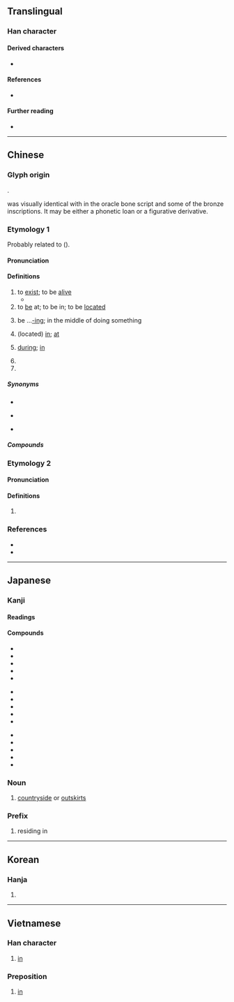 {{character info}}
{{commonscat}}
==Translingual==
{{stroke order|strokes=6}}
{{stroke order|type=animate}}

===Han character===
{{Han char|rn=32|rad=土|as=03|sn=6|four=40214|canj=KLG|ids=⿸𠂇⿰丨土}}

====Derived characters====
* {{l|mul|[[恠]], [[𥩴]]}}

====References====
* {{Han ref|kx=0224.181|dkj=04881|dj=0455.140|hdz=10418.070|uh=5728|ud=22312|bh=A662|bd=42594}}

====Further reading====
* {{wikidatalite|Q54901340|在}}

----

==Chinese==

===Glyph origin===
{{Han etyl}}
{{Han compound|才|土|c1=p|c2=s|t2=earth|ls=psc}}.

{{lang|zh|在}} was visually identical with {{och-l|才|sprout}} in the oracle bone script and some of the bronze inscriptions. It may be either a phonetic loan or a figurative derivative.

===Etymology 1===
{{zh-forms|alt=扗,抂,𡉄,𡉈,𡉠,𥩴}}
Probably related to {{och-l|栽|to plant|id=1}} ({{zh-ref|Schuessler, 2007}}).

{{etystub|zh}}

====Pronunciation====
{{zh-pron
|m=zài
|m-s=zai4/dai4/de4
|m-s_note=de4 - modal particle
|dg=зэ3
|c=zoi6
|ca=LL-Q9186-Luilui6666-在.wav
|c-t=doi5
|g=cai5
|h=pfs=chhai/chhôi/n:ti/n:tu/n:tui/n:to/n:chhi/s:thê/s:thî/s:tî/s:chhî/chhô/chhok;gd=cai4/coi1/hoi1/hoi4
|h_note=Sixian: chhai - literary; chhôi - colloquial; ti/tu/tui/to/chhi/thê/thî/tî/chhî/chhô/chhok - colloquial (probably substitute)
Meixian: cai4 - literary; coi1 - colloquial; hoi1/hoi4 - colloquial (preposition, also written as {{zh-l|*嗨}} or {{zh-l|*喺}})
|j=zai3
|mb=cài
|md=câi
|mn=xm,zz,tw:chāi/qz:chǎi/dō
|mn_note=dō - Zhao'an
|mn-t=do6/zai6
|mn-t_note=do6 - colloquial; zai6 - literary
|w=3ze
|x=dou5/zai5/zai4
|x_note=dou5 - colloquial (preposition); zai5 - colloquial; zai4 - literary
|mc=y
|oc=y
|ma=y
|cat=adv,prep,v,pn
}}

====Definitions====
{{zh-hanzi}}

# to [[exist]]; to be [[alive]]
#* {{zh-x|父 在，觀 其 志；父 沒{mò}，觀 其 行。|While a man's father '''is alive''', look at the bent of his will; when his father is dead, look at his conduct.|ref=Analects}}
# to [[be]] at; to be in; to be [[locate]]d
#: {{zh-x|他 在 哪裡？|Where '''is''' he?}}
#: {{zh-x|旅館 在 新 購物.中心 附近。|The hotel '''is located''' near the new shopping center.}}
#: {{zh-x|我 在 只塊。|tr=ua2 '''do6''' zi2 go3.|I am here.|MN-T}}
# be ...[[-ing]]; in the middle of doing something {{gloss|indicating an action in progress}}
#: {{zh-x|我 在 看 電視。|I'm watch'''ing''' TV.}}
#: {{zh-x|他 在 吃 米飯。|He's eat'''ing''' rice.}}
#: {{zh-x|我 在 食飯。|tr=ua2 '''do6''' ziah8 beng7.|I am eat'''ing'''.|MN-T}}
# (located) [[in]]; [[at]]
#: {{zh-x|我 住 在 ^中國。|I live '''in''' China.}}
#: {{zh-x|我們 在 當地 報紙 上 登 了 一 則 廣告。|We put an ad '''in''' the local paper.}}
#: {{zh-x|每天 下午 他 在 家裡 工作。|Every afternoons he works '''at''' home.}}
# [[during]]; [[in]]
#: {{zh-x|你 打算 在 假{jià}期 裡 做 什麼？|What do you plan to do '''during''' the holidays?}}
#: {{zh-x|他 的 日記 在 他 生前 未曾 發表 過。|His diary was not published '''during''' his lifetime.}}
# {{zh-misspelling of|再}}
# {{surname|zh}}

=====Synonyms=====
* {{s|to exist}}
{{zh-syn-saurus|存在}}
* {{s|in}}
{{zh-dial}}
* {{s|during}}
{{zh-dial|正在}}

=====Compounds=====
{{zh-der|在案|在編|在冊|在場|在當|在行|在乎|在即|在家|在教|在劫難逃|在理|在內|在譜|在世|在數|在所不辭|在所不計|在所不惜|在所難免|在逃|在天之靈|在外|在望|在位|在握|在下|在先|在線|在心|在學|在押|在野|在野黨|在業|在意|在於|在職|在座|現在|不在|何在|健在|內在|只在|在任|在在|在城|在堂|在官|在室|在席|在幫|在日|在昔|在朝|在疚|在苫|在莒|在陳|外在|好在|存在|安在|定在|實在|常在|所在|晦在|正在|潛在|猶在|自在|行在|見在|勝券在握|不在少數|事在必行|在家人|不在了|意在筆先|在職進修|功在社稷|在家出家|內在論|叨在知己|如鯁在喉|內在美|志在必得|不在行|情在言外|命在旦夕|人亡物在|如箭在弦|功在漏刻|夙夜在公|意在筆前|如在股掌|悠閒自在|恫瘝在身|恫瘝在抱|念茲在茲|忝在愛末|志在四方|志在千里|大不自在|好不自在|心不在焉|從容自在|在室女|不在意下|意在言外|不在話下|不在心上|在商言商|太阿在握|在臺協會|女宗宛在|危在旦夕|事在人為|實實在在|實在論|富貴在天|人生在世|安靜自在|在此存照|如鷹在籠|如芒在背|好自在|心在魏闕|在此一舉|勢在必行|吃自在飯|在陳之厄|大有人在|外在美|存在主義|在職教育|在所不免|在家修|在官言官|在來米|不自在|一技在身|得失在人|不在乎|出門在外|大權在握|不在地主|左券在握|優游自在|不在人間|丟在腦後|不在意|禍在目前|所在地|滿不在乎|珊瑚在網|成事在人|提心在口|有言在先|病在膏肓|放在眼裡|振鷺在庭|盡其在我|擺在眼前|所在多有|操之在我|放在心上|樂在其中|潛在危機|禍在旦夕|擺在心上|祭亡如在|盈盈在目|矢在弦上|成竹在胸|歷歷在目|珠玉在傍|目不在體|拋在腦後|珠玉在側|有約在先|毋忘在莒|無所不在|痌瘝在抱|成事在天|毫不在乎|毫不在意|歲在龍蛇|無處不在|新實在論|擱在心上|自在畫|老神在在|見在佛|簡在帝心|自由自在|臥病在床|車在馬前|謀事在人|高高在上|脊令在原|鶺鴒在原|鳳凰在笯|駐在國|耿耿在心|高下在心|驪駒在門|英風宛在|逍遙自在|飛龍在天|近在眉睫|音容如在|銘記在心|自在飯|言猶在耳|音容宛在|老在行|芒刺在背|道在屎溺|迫在眉睫|近在咫尺|輕鬆自在|箭在弦上|自繇自在|聲容宛在|蜉蝣在世|自在窗|觀自在|蒙在鼓裡|自在逍遙|骨鯁在喉|近在眼前|同在|留得青山在，不怕沒柴燒|樹頭徛予在，毋驚樹尾做風颱:chhiū-thâu khiā hō͘ chāi, m̄ kiaⁿ chhiū-bóe chò-hong-thai;Min Nan}}

===Etymology 2===
{{zh-forms}}

====Pronunciation====
{{zh-pron
|mn=xm,zz,kh,tn,tc,yl,km,hc:tī/tp,mg:tū/qz,lk:tǐr/sx:tīr/jj,ph:tǐ
|dial=n
|cat=prep
}}

====Definitions====
{{zh-hanzi}}

# {{lb|zh|Hokkien}} {{zh-alt-form|佇|tr=-|at, in}}

===References===
* {{R:yue:Hanzi}}
* {{R:twedu|A00743}}

{{zh-cat|Beginning}}

----

==Japanese==

===Kanji===
{{ja-kanji|grade=5|rs=土03}}

====Readings====
{{ja-readings
|goon=ざい
|kanon=さい
|kun=あ-る, あり-, ま-す
}}

====Compounds====
{{top3}}
* {{ja-r|在%位|ざい%い}}
* {{ja-r|在%家|ざい%け}}
* {{ja-r|在%庫|ざい%こ}}
* {{ja-r|在%校|ざい%こう}}
* {{ja-r|在%住|ざい%じゅう}}
{{mid3}}
* {{ja-r|在%職|ざい%しょく}}
* {{ja-r|在%世|ざい%せ}}
* {{ja-r|在%籍|ざい%せき}}
* {{ja-r|在%宅|ざい%たく}}
* {{ja-r|在%任|ざい%にん}}
{{mid3}}
* {{ja-r|在%来|ざい%らい}}
* {{ja-r|在%留|ざい%りゅう}}
* {{ja-r|存%在|そん%ざい}}
* {{ja-r|在%日|ざい%にち}}
* {{ja-r|現%在%地|げん%ざい%ち}}
{{bottom}}

===Noun===
{{ja-noun|ざい}}

# {{clipping of|ja|在郷|tr=zaigō|dot=:}} [[countryside]] or [[outskirts]]

===Prefix===
{{ja-pos|ざい|prefix}}

# residing in

----

==Korean==

===Hanja===
{{ko-hanja|hangeul=재}}

# {{rfdef|ko|sort=土03}}

----

==Vietnamese==

===Han character===
{{vi-hantu|tại|rs=土03}}

# [[in]]

===Preposition===
{{vi-hantu|pos=preposition}}

# [[in]]